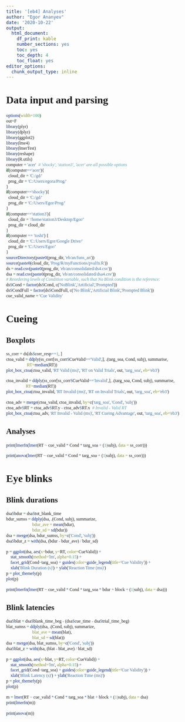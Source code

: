 ```yaml
---
title: '[eb4] Analyses'
author: "Egor Ananyev"
date: '2020-10-22'
output:
  html_document: 
    df_print: kable
    number_sections: yes
    toc: yes
    toc_depth: 4
    toc_float: yes
editor_options:
  chunk_output_type: inline
---
```


<style type="text/css">
body, td{
  font-family: Cambria;
}
code.r{
  font-family: Inconsolata;
}
</style>

# Data input and parsing
```r
options(width=100)
out=F
library(plyr)
library(dplyr)
library(ggplot2)
library(lme4)
library(lmerTest)
library(reshape)
library(R.utils)
computer = 'acer'  # 'shocky', 'station3', 'acer' are all possible options
if(computer=='acer'){
  cloud_dir = 'C:/gd/'
  prog_dir = 'C:/Users/egora/Prog/'
}
if(computer=='shocky'){
  cloud_dir = 'C:/gd/'
  prog_dir = 'C:/Users/Egor/Prog/'
}
if(computer=='station3'){
  cloud_dir = '/home/station3/Desktop/Egor/'
  prog_dir = cloud_dir
}
if(computer == 'toshi') {
  cloud_dir = 'C:/Users/Egor/Google Drive/'
  prog_dir = 'C:/Users/Egor/'
}
sourceDirectory(paste0(prog_dir, 'eb/an/funs_an'))
source(paste0(cloud_dir, 'Prog/R/myFunctions/pvalfn.R'))
ds = read.csv(paste0(prog_dir, 'eb/an/consolidated/ds4.csv'))
dsa = read.csv(paste0(prog_dir, 'eb/an/consolidated/dsa4.csv'))
# Reordering levels of Condition variable, such that No Blink condition is the reference:
ds$Cond = factor(ds$Cond, c('NoBlink','Artificial','Prompted'))
ds$CondFull = factor(ds$CondFull, c('No Blink','Artificial Blink','Prompted Blink'))
cue_valid_name = 'Cue Validity'
```


# Cueing


## Boxplots
```r
ss_corr = ds[ds$corr_resp==1, ]
ctoa_valid = ddply(ss_corr[ss_corr$CueValid=='Valid',], .(targ_soa, Cond, subj), summarise,
                   RT=median(RT))
plot_box_ctoa(ctoa_valid, 'RT Valid (ms)', 'RT on Valid Trials', out, 'targ_soa', eb='eb3')
```

```r
ctoa_invalid = ddply(ss_corr[ss_corr$CueValid=='Invalid',], .(targ_soa, Cond, subj), summarise, 
                  RT=median(RT))
plot_box_ctoa(ctoa_invalid, 'RT Invalid (ms)', 'RT on Invalid Trials', out, 'targ_soa', eb='eb3')
```

```r
ctoa_adv = merge(ctoa_valid, ctoa_invalid, by=c('targ_soa', 'Cond', 'subj'))
ctoa_adv$RT = ctoa_adv$RT.y - ctoa_adv$RT.x  # Invalid - Valid RT
plot_box_ctoa(ctoa_adv, 'RT Invalid - Valid (ms)', 'RT Cueing Advantage', out, 'targ_soa', eb='eb3')
```

## Analyses

```r
print(lmerfn(lmer(RT ~ cue_valid * Cond * targ_soa + (1|subj), data = ss_corr)))
```

```r
print(anova(lmer(RT ~ cue_valid * Cond * targ_soa + (1|subj), data = ss_corr)))
```

# Eye blinks


## Blink durations

```r
dsa$bdur = dsa$tot_blank_time
bdur_sumss = ddply(dsa, .(Cond, subj), summarize, 
                        bdur_ave = mean(bdur),
                        bdur_sd = sd(bdur))
dsa = merge(dsa, bdur_sumss, by=c('Cond', 'subj'))
dsa$bdur_z = with(dsa, (bdur - bdur_ave) / bdur_sd)
```

```r
p = ggplot(dsa, aes(x=bdur, y=RT, color=CueValid)) + 
    stat_smooth(method='lm', alpha=0.15) +
    facet_grid(Cond~targ_soa) + guides(color=guide_legend(title='Cue Validity')) +
    xlab('Blink Duration (s)') + ylab('Reaction Time (ms)')
p = plot_themefy(p)
plot(p)
```

```r
print(lmerfn(lmer(RT ~ cue_valid * Cond * targ_soa * bdur + block + (1|subj), data = dsa)))
```


## Blink latencies

```r
dsa$blat = dsa$blank_time_beg - (dsa$cue_time - dsa$trial_time_beg)
blat_sumss = ddply(dsa, .(Cond, subj), summarize, 
                        blat_ave = mean(blat),
                        blat_sd = sd(blat))
dsa = merge(dsa, blat_sumss, by=c('Cond', 'subj'))
dsa$blat_z = with(dsa, (blat - blat_ave) / blat_sd)
```

```r
p = ggplot(dsa, aes(x=blat, y=RT, color=CueValid)) + 
    stat_smooth(method='lm', alpha=0.15) +
    facet_grid(Cond~targ_soa) + guides(color=guide_legend(title='Cue Validity')) +
    xlab('Blink Latency (s)') + ylab('Reaction Time (ms)')
p = plot_themefy(p)
plot(p)
```

```r
m = lmer(RT ~ cue_valid * Cond * targ_soa * blat + block + (1|subj), data = dsa)
print(lmerfn(m))
```

```r
print(anova(m))
```
